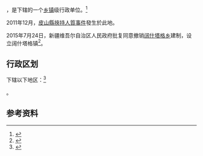 {{中国乡级行政区|65/32/23/200/000}}

'''{{PAGENAMEBASE}}'''，是{{PRC admin/fullname|65/32/23/200/000|3}}下辖的一个[[乡镇|乡镇]]级行政单位。<ref>{{PRC admin/ref sgc|{{PRC admin/parent|65/32/23/200/000}}}}</ref>

2011年12月，[[皮山縣挾持人質事件|皮山縣挾持人質事件]]發生於此地。

2015年7月24日，新疆维吾尔自治区人民政府批复同意撤销[[阔什塔格乡|阔什塔格乡]]建制，设立阔什塔格镇<ref>{{Cite web |url=http://www.xjmca.gov.cn/xzqhtzgg/29693.jhtml |title=新疆维吾尔自治区人民政府关于同意皮山县阔什塔格乡撤乡设镇的批复（新政函〔2015〕187号） |access-date=2017-09-20 |archive-url=https://web.archive.org/web/20170921095008/http://www.xjmca.gov.cn/xzqhtzgg/29693.jhtml |archive-date=2017-09-21 |dead-url=yes }}</ref>。

== 行政区划 ==

{{PAGENAMEBASE}}下辖以下地区：<ref>{{PRC admin/ref sgc|65/32/23/200/000}}</ref>

{{PRC admin/children|65/32/23/200/000}}。

== 参考资料 ==

{{reflist}}

{{PRC admin/navcat|65/32/23/200/000}}
{{新疆行政区划小作品}}